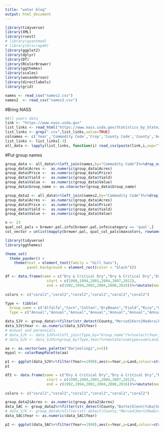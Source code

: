 ```yaml
---
title: "water blog"
output: html_document
---
```



```r
library(tidyverse)
library(XML)
library(rvest)
# library(quantmod)
# library(blscrapeR)
library(ggplot2)
library(dplyr)
library(DT)
library(RColorBrewer)
library(ggthemes)
library(scales)
library(wesanderson)
library(directlabels)
library(grid)
```


```r
names <- read_csv("names2.csv")
names2  <- read_csv("names3.csv")
```


#Bring NASS
```r
#All years data
link <- "https://www.nass.usda.gov"
list_links <- read_html("https://www.nass.usda.gov/Statistics_by_State/California/Publications/AgComm/index.php") %>% html_nodes("a") %>% html_attr("href")
list_links <- grep(".csv",list_links,value=TRUE)
colnames <- c('Year','Commodity Code','Crop','County Code','County','Acres','Yield','Production','Price','Unit','Value')
list_links <- list_links[-3]
all_data <- lapply(list_links, function(i) read_csv(paste(link,i,sep=""),col_names = FALSE))%>%bind_rows()%>%set_names(colnames)%>%filter(!grepl("Year|year",Year))
```


#Put group names
```r
group_data <- all_data%>%left_join(names,by="Commodity Code")%>%drop_na()%>%select(Year,"Commodity Code",County,Acres,Yield,Price,`Crop Name`,Group_name,Value,`County Code`,'Crop')
group_data$Acres <-  as.numeric(group_data$Acres)
group_data$Price <-  as.numeric(group_data$Price)
group_data$Yield <-  as.numeric(group_data$Yield)
group_data$Value <-  as.numeric(group_data$Value)
group_data$Group_name <- as.character(group_data$Group_name)
```


```r
group_data2 <- all_data%>%left_join(names2,by="Commodity Code")%>%drop_na()%>%select(Year,"Commodity Code",County,Acres,Yield,Price,`Crop Name`,Group_name,Value,`County Code`,'Crop')
group_data$Acres <-  as.numeric(group_data$Acres)
group_data$Price <-  as.numeric(group_data$Price)
group_data$Yield <-  as.numeric(group_data$Yield)
group_data$Value <-  as.numeric(group_data$Value)
```


```r
n <- 23
qual_col_pals = brewer.pal.info[brewer.pal.info$category == 'qual',]
col_vector = unlist(mapply(brewer.pal, qual_col_pals$maxcolors, rownames(qual_col_pals)))
```

```r
library(tidyverse)
library(ggthemes)

theme_set(
  theme_pander() +
    theme(text = element_text(family = "Gill Sans"),
          panel.background = element_rect(color = "black")))
```


```r
df <- data.frame(name = c("Dry & Critical Dry","Dry & Critical Dry","Dry & Critical Dry","Dry & Critical Dry","Dry & Critical Dry","Dry & Critical Dry"),
                   start = c(1990,1994,2001,2004,2007,2012),
                   end = c(1992,1994,2002,2004,2008,2016))%>%mutate(median_x = start + floor((end-start)/2))
                          
colors <- c("coral2","coral2","coral2","coral2","coral2","coral2")                
```


```r
Type <- tibble(
  Group_name = c("Alfalfa","Corn","Cotton","DryBeans","Field","Rice","Grain","Safflower","SugarBeets","TruckCrops","Pasture","Subtropicals","OtherDeciduous","Almonds&Pistachios","FreshTomatoes","Potatoes","Cucurbits","Onions&Garlic","ProcessingTomatoes","Vine"),
  Type = c("Annual","Annual","Annual","Annual","Annual","Annual","Annual","Annual","Annual","Annual","Annual","Perennial","Perennial","Perennial","Annual","Annual","Annual","Annual","Annual","Perennial"))
```

```r
data_SJV <- group_data%>%filter(str_detect(County,"Merced|Kern|Madera|Fresno|Kings|Tulare|Stanislaus|San Joaquin"))%>%group_by(Group_name,Year)%>%mutate(Land=sum(Acres)/1000)%>%slice(1)%>%ungroup()
data_SJV$Year <- as.numeric(data_SJV$Year)
# Annual and perennials
# data_SJV <- data_SJV%>%left_join(Type,by="Group_name")%>%select(Year,Group_name,Land,Type)
# data_SJV <- data_SJV%>%group_by(Type,Year)%>%mutate(sumtype=sum(Land))
```

```r
aa <- as.vector(wes_palette("Darjeeling1",n=5))
mypal <- colorRampPalette(aa)
```


```r
p1 <- ggplot(data_SJV%>%filter(Year>=1990),aes(x=Year,y=Land,colour=str_wrap(Group_name,20)))+geom_rect(data=df,aes(NULL,NULL,xmin=start-0.5,xmax=end+0.5,ymin=0,ymax=1800,alpha=0,fill = "Dry or \n Critically Dry"),colour=NA,alpha=0.3)+geom_line(size=1.3,aes(linetype=Group_name))+labs(y="Thousand Acres \n",colour="Crop Group",title="San Joaquin Valley Land Use \n",fill="Basin Hydrologic \n Condition",x="\n Year")+ scale_x_continuous(breaks=seq(1990,2019,by=1),expand = expansion(mult = c(0,0))) + scale_y_continuous(breaks=seq(0,1800,by=200),label=unit_format(unit="",sep = ""),expand = expansion(mult = c(0,0)))+ scale_colour_brewer(palette="Dark2")+ theme(axis.text.x = element_text(angle = 90, vjust = 0.5, hjust=1),plot.caption = element_text(hjust = 0),legend.position="bottom",plot.margin=unit(c(0.1,6,0.1,0.1),"cm"))+guides(colour=FALSE,linetype=FALSE)+geom_text_repel(data = filter(data_SJV, Year == 2019),aes(label = str_wrap(Group_name,20),x=Year,y=Land),nudge_y=1,nudge_x = 2,xlim = c(0, 2050),fontface='bold')+coord_cartesian(clip = "off")
p1
```


```r
df2 <- data.frame(name = c("Dry & Critical Dry","Dry & Critical Dry","Dry & Critical Dry","Dry & Critical Dry","Dry & Critical Dry","Dry & Critical Dry"),
                   start = c(1990,1994,2001,2004,2007,2012),
                   end = c(1992,1994,2002,2004,2008,2016))%>%mutate(median_x = start + floor((end-start)/2))
                          
colors <- c("coral2","coral2","coral2","coral2","coral2","coral2")                
```

```r
group_data2$Acres <- as.numeric(group_data2$Acres)
data_SAC <- group_data2%>%filter(str_detect(County,"Butte|Glenn|Yuba|Sutter|Yolo|Colusa|Tehama|Yolo|Solano|Sacramento"))%>%group_by(Group_name,Year)%>%mutate(Land=sum(Acres)/1000)%>%slice(1)%>%ungroup()
# data_SJV <- group_data%>%filter(str_detect(County,"Merced|Kern|Madera|Fresno|Kings|Tulare|Stanislaus|San Joaquin|Shasta|Tehama|Glenn|Butte|Colusa|Sacramento|Solano|Sutter|Yolo|Placer|Yuba"))%>%group_by(Group_name,Year)%>%mutate(Land=sum(Acres)/1000)%>%slice(1)%>%ungroup()
data_SAC$Year <- as.numeric(data_SAC$Year)
```


```r
p2 <- ggplot(data_SAC%>%filter(Year>=1990),aes(x=Year,y=Land,colour=str_wrap(Group_name,20)))+geom_rect(data=df2,aes(NULL,NULL,xmin=start-0.5,xmax=end+0.5,ymin=0,ymax=600,alpha=0,fill = "Dry or \n Critically Dry"),colour=NA,alpha=0.3)+geom_line(size=1.3,aes(linetype=Group_name))+labs(y="Thousand Acres \n",colour="Crop Group",title="Sacramento Valley Land Use \n",fill="Basin Hydrologic \n Condition",x="\n Year")+ scale_x_continuous(breaks=seq(1990,2019,by=1),expand = expansion(mult = c(0,0))) + scale_y_continuous(breaks=seq(0,600,by=200),label=unit_format(unit="",sep = ""),expand = expansion(mult = c(0,0)))+ scale_colour_brewer(palette="Dark2")+ theme(axis.text.x = element_text(angle = 90, vjust = 0.5, hjust=1),plot.caption = element_text(hjust = 0),legend.position="bottom",plot.margin=unit(c(0.1,6,0.1,0.1),"cm"))+guides(colour=FALSE,linetype=FALSE)+geom_text_repel(data = filter(data_SAC, Year == 2019),aes(label = str_wrap(Group_name,20),x=Year,y=Land),nudge_y=1,nudge_x = 1.5,xlim = c(0, 2050),fontface='bold')+coord_cartesian(clip = "off")

```


